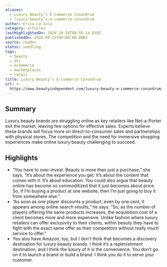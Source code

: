 ```yaml
---
aliases:
  - Luxury Beauty’s E-Commerce Conundrum
  - luxury-beauty’s-e-commerce-conundrum
author: Erica La Sala
category: articles
lastHighlightedOn: 2024-10-16T08:56:14.859Z
publishedOn: 2024-09-23T00:00:00.000Z
source: reader
status: seedling
tags:
  - beauty
  - dtc
  - ecommerce
  - marketplaces
  - retail
title: Luxury Beauty’s E-Commerce Conundrum
url: >-
  https://www.beautyindependent.com/luxury-beauty-e-commerce-conundrum/?utm_source=Sailthru&utm_medium=email&utm_campaign=Issue:%202024-09-24%20Retail%20Dive:%20DTC%20%5Bissue:66132%5D&utm_term=Retail%20Dive:%20DTC
---
```

## Summary

Luxury beauty brands are struggling online as key retailers like Net-a-Porter exit the market, leaving few options for effective sales. Experts believe these brands will focus more on direct-to-consumer sales and partnerships with physical stores. The competition and the need for immersive shopping experiences make online luxury beauty challenging to succeed.

## Highlights

- “You have to over-invest. Beauty is more than just a purchase,” she says. “It’s about the experience you get. It’s about the content that comes with it. It’s about education. You could also argue that beauty online has become so commoditized that it just becomes about price. So, if I’m buying a product at one website, then I’m just going to buy it from somewhere else.”
- “As soon as one player discounts a product, even by one cent, it appears among online search results,” he says. “So, as the number of players offering the same products increases, the acquisition cost of a client becomes more and more expensive. Unlike fashion where luxury retailers can offer exclusivity to their clients, within beauty they have to fight with the exact same offer as their competitors without really much service to offer.”
- You also have Amazon, too, but I don’t think that becomes a discovery destination for luxury beauty brands. I think it’s a replenishment destination, and I think the luxury of it is the convenience. You don’t go on it to launch a brand or build a brand. I think you do it to serve your customer.
